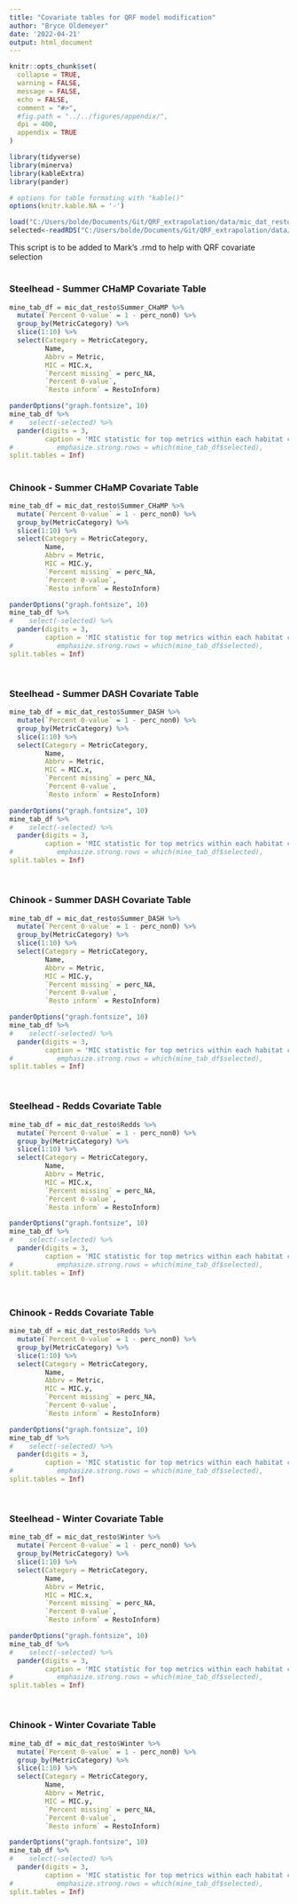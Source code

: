 ```yaml
---
title: "Covariate tables for QRF model modification"
author: "Bryce Oldemeyer"
date: '2022-04-21'
output: html_document
---
```


```r
knitr::opts_chunk$set(
  collapse = TRUE,
  warning = FALSE,
  message = FALSE,
  echo = FALSE,
  comment = "#>",
  #fig.path = "../../figures/appendix/",
  dpi = 400,
  appendix = TRUE
)
```

```r
library(tidyverse)
library(minerva)
library(kableExtra)
library(pander)

# options for table formating with "kable()"
options(knitr.kable.NA = '-')

```

```r

load("C:/Users/bolde/Documents/Git/QRF_extrapolation/data/mic_dat_resto.rda")
selected<-readRDS("C:/Users/bolde/Documents/Git/QRF_extrapolation/data/sel_hab_mets.rds") 

```

This script is to be added to Mark's .rmd to help with QRF covariate selection

#
### Steelhead - Summer CHaMP Covariate Table 

```r
mine_tab_df = mic_dat_resto$Summer_CHaMP %>%
  mutate(`Percent 0-value` = 1 - perc_non0) %>%
  group_by(MetricCategory) %>%
  slice(1:10) %>%
  select(Category = MetricCategory,
         Name,
         Abbrv = Metric,
         MIC = MIC.x,
         `Percent missing` = perc_NA,
         `Percent 0-value`,
         `Resto inform` = RestoInform)

panderOptions("graph.fontsize", 10)
mine_tab_df %>%
#    select(-selected) %>%
  pander(digits = 3,
         caption = 'MIC statistic for top metrics within each habitat category, sorted by category and MIC value. The percent of records that were missing or zero is shown for each habitat metric. Additionally, each covariate is designated as informative (1) or not informative (0) for restoration design.',
#           emphasize.strong.rows = which(mine_tab_df$selected),
split.tables = Inf)

```

#
#
### Chinook - Summer CHaMP Covariate Table 

```r
mine_tab_df = mic_dat_resto$Summer_CHaMP %>%
  mutate(`Percent 0-value` = 1 - perc_non0) %>%
  group_by(MetricCategory) %>%
  slice(1:10) %>%
  select(Category = MetricCategory,
         Name,
         Abbrv = Metric,
         MIC = MIC.y,
         `Percent missing` = perc_NA,
         `Percent 0-value`,
         `Resto inform` = RestoInform)

panderOptions("graph.fontsize", 10)
mine_tab_df %>%
#    select(-selected) %>%
  pander(digits = 3,
         caption = 'MIC statistic for top metrics within each habitat category, sorted by category and MIC value. The percent of records that were missing or zero is shown for each habitat metric. Additionally, each covariate is designated as informative (1) or not informative (0) for restoration design.',
#           emphasize.strong.rows = which(mine_tab_df$selected),
split.tables = Inf)



```

#
#
### Steelhead - Summer DASH Covariate Table 

```r
mine_tab_df = mic_dat_resto$Summer_DASH %>%
  mutate(`Percent 0-value` = 1 - perc_non0) %>%
  group_by(MetricCategory) %>%
  slice(1:10) %>%
  select(Category = MetricCategory,
         Name,
         Abbrv = Metric,
         MIC = MIC.x,
         `Percent missing` = perc_NA,
         `Percent 0-value`,
         `Resto inform` = RestoInform)

panderOptions("graph.fontsize", 10)
mine_tab_df %>%
#    select(-selected) %>%
  pander(digits = 3,
         caption = 'MIC statistic for top metrics within each habitat category, sorted by category and MIC value. The percent of records that were missing or zero is shown for each habitat metric. Additionally, each covariate is designated as informative (1) or not informative (0) for restoration design.',
#           emphasize.strong.rows = which(mine_tab_df$selected),
split.tables = Inf)



```

#
#
### Chinook - Summer DASH Covariate Table 

```r
mine_tab_df = mic_dat_resto$Summer_DASH %>%
  mutate(`Percent 0-value` = 1 - perc_non0) %>%
  group_by(MetricCategory) %>%
  slice(1:10) %>%
  select(Category = MetricCategory,
         Name,
         Abbrv = Metric,
         MIC = MIC.y,
         `Percent missing` = perc_NA,
         `Percent 0-value`,
         `Resto inform` = RestoInform)

panderOptions("graph.fontsize", 10)
mine_tab_df %>%
#    select(-selected) %>%
  pander(digits = 3,
         caption = 'MIC statistic for top metrics within each habitat category, sorted by category and MIC value. The percent of records that were missing or zero is shown for each habitat metric. Additionally, each covariate is designated as informative (1) or not informative (0) for restoration design.',
#           emphasize.strong.rows = which(mine_tab_df$selected),
split.tables = Inf)



```

#
#
### Steelhead - Redds Covariate Table 

```r
mine_tab_df = mic_dat_resto$Redds %>%
  mutate(`Percent 0-value` = 1 - perc_non0) %>%
  group_by(MetricCategory) %>%
  slice(1:10) %>%
  select(Category = MetricCategory,
         Name,
         Abbrv = Metric,
         MIC = MIC.x,
         `Percent missing` = perc_NA,
         `Percent 0-value`,
         `Resto inform` = RestoInform)

panderOptions("graph.fontsize", 10)
mine_tab_df %>%
#    select(-selected) %>%
  pander(digits = 3,
         caption = 'MIC statistic for top metrics within each habitat category, sorted by category and MIC value. The percent of records that were missing or zero is shown for each habitat metric. Additionally, each covariate is designated as informative (1) or not informative (0) for restoration design.',
#           emphasize.strong.rows = which(mine_tab_df$selected),
split.tables = Inf)



```

#
#
### Chinook - Redds Covariate Table 

```r
mine_tab_df = mic_dat_resto$Redds %>%
  mutate(`Percent 0-value` = 1 - perc_non0) %>%
  group_by(MetricCategory) %>%
  slice(1:10) %>%
  select(Category = MetricCategory,
         Name,
         Abbrv = Metric,
         MIC = MIC.y,
         `Percent missing` = perc_NA,
         `Percent 0-value`,
         `Resto inform` = RestoInform)

panderOptions("graph.fontsize", 10)
mine_tab_df %>%
#    select(-selected) %>%
  pander(digits = 3,
         caption = 'MIC statistic for top metrics within each habitat category, sorted by category and MIC value. The percent of records that were missing or zero is shown for each habitat metric. Additionally, each covariate is designated as informative (1) or not informative (0) for restoration design.',
#           emphasize.strong.rows = which(mine_tab_df$selected),
split.tables = Inf)



```

#
#
### Steelhead - Winter Covariate Table 

```r
mine_tab_df = mic_dat_resto$Winter %>%
  mutate(`Percent 0-value` = 1 - perc_non0) %>%
  group_by(MetricCategory) %>%
  slice(1:10) %>%
  select(Category = MetricCategory,
         Name,
         Abbrv = Metric,
         MIC = MIC.x,
         `Percent missing` = perc_NA,
         `Percent 0-value`,
         `Resto inform` = RestoInform)

panderOptions("graph.fontsize", 10)
mine_tab_df %>%
#    select(-selected) %>%
  pander(digits = 3,
         caption = 'MIC statistic for top metrics within each habitat category, sorted by category and MIC value. The percent of records that were missing or zero is shown for each habitat metric. Additionally, each covariate is designated as informative (1) or not informative (0) for restoration design.',
#           emphasize.strong.rows = which(mine_tab_df$selected),
split.tables = Inf)



```

#
#
### Chinook - Winter Covariate Table 

```r
mine_tab_df = mic_dat_resto$Winter %>%
  mutate(`Percent 0-value` = 1 - perc_non0) %>%
  group_by(MetricCategory) %>%
  slice(1:10) %>%
  select(Category = MetricCategory,
         Name,
         Abbrv = Metric,
         MIC = MIC.y,
         `Percent missing` = perc_NA,
         `Percent 0-value`,
         `Resto inform` = RestoInform)

panderOptions("graph.fontsize", 10)
mine_tab_df %>%
#    select(-selected) %>%
  pander(digits = 3,
         caption = 'MIC statistic for top metrics within each habitat category, sorted by category and MIC value. The percent of records that were missing or zero is shown for each habitat metric. Additionally, each covariate is designated as informative (1) or not informative (0) for restoration design.',
#           emphasize.strong.rows = which(mine_tab_df$selected),
split.tables = Inf)



```